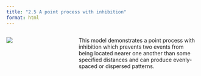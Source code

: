 ```yaml
---
title: "2.5 A point process with inhibition"
format: html
---
```


:::: {.columns}
::: {.column width=35%}
[![](2.5-inhibition.png){style="padding-right:10px;"}](2.5-inhibition-using-R.nlogox)
:::

::: {.column width=65%}
This model demonstrates a point process with inhibition which prevents two events from being located nearer one another than some specified distances and can produce evenly-spaced or dispersed patterns.
:::
::::
